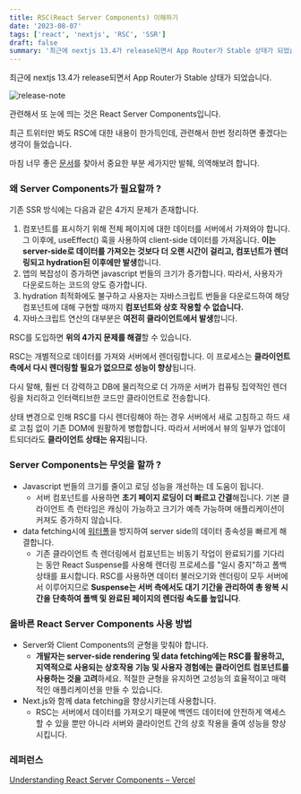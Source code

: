 ```yaml
---
title: RSC(React Server Components) 이해하기
date: '2023-08-07'
tags: ['react', 'nextjs', 'RSC', 'SSR']
draft: false
summary: '최근에 nextjs 13.4가 release되면서 App Router가 Stable 상태가 되었습니다.'
---
```


최근에 nextjs 13.4가 release되면서 App Router가 Stable 상태가 되었습니다.

![release-note](/static/images/understanding-rsc/release-note.png)

관련해서 또 눈에 띄는 것은 React Server Components입니다.

최근 트위터만 봐도 RSC에 대한 내용이 한가득인데, 관련해서 한번 정리하면 좋겠다는 생각이 들었습니다.

마침 너무 좋은 [문서](https://vercel.com/blog/understanding-react-server-components)를 찾아서 중요한 부분 세가지만 발췌, 의역해보려 합니다.

### 왜 Server Components가 필요할까 ?

기존 SSR 방식에는 다음과 같은 4가지 문제가 존재합니다.

1. 컴포넌트를 표시하기 위해 전체 페이지에 대한 데이터를 서버에서 가져와야 합니다. 그 이후에, useEffect() 훅을 사용하여 client-side 데이터를 가져옵니다. **이는 server-side로 데이터를 가져오는 것보다 더 오랜 시간이 걸리고, 컴포넌트가 렌더링되고 hydration된 이후에만 발생**합니다.
2. 앱의 복잡성이 증가하면 javascript 번들의 크기가 증가합니다. 따라서, 사용자가 다운로드하는 코드의 양도 증가합니다.
3. hydration 최적화에도 불구하고 사용자는 자바스크립트 번들을 다운로드하여 해당 컴포넌트에 대해 구현할 때까지 **컴포넌트와 상호 작용할 수 없습니다.**
4. 자바스크립트 연산의 대부분은 **여전히 클라이언트에서 발생**합니다.

RSC를 도입하면 **위의 4가지 문제를 해결**할 수 있습니다.

RSC는 개별적으로 데이터를 가져와 서버에서 렌더링합니다. 이 프로세스는 **클라이언트 측에서 다시 렌더링할 필요가 없으므로 성능이 향상**됩니다.

다시 말해, 훨씬 더 강력하고 DB에 물리적으로 더 가까운 서버가 컴퓨팅 집약적인 렌더링을 처리하고 인터랙티브한 코드만 클라이언트로 전송합니다.

상태 변경으로 인해 RSC를 다시 렌더링해야 하는 경우 서버에서 새로 고침하고 하드 새로 고침 없이 기존 DOM에 원활하게 병합합니다. 따라서 서버에서 뷰의 일부가 업데이트되더라도 **클라이언트 상태는 유지**됩니다.

### Server Components는 무엇을 할까 ?

- Javascript 번들의 크기를 줄이고 로딩 성능을 개선하는 데 도움이 됩니다.
  - 서버 컴포넌트를 사용하면 **초기 페이지 로딩이 더 빠르고 간결**해집니다. 기본 클라이언트 측 런타임은 캐싱이 가능하고 크기가 예측 가능하며 애플리케이션이 커져도 증가하지 않습니다.
- data fetching시에 [워터폴](https://nextjs.org/docs/app/building-your-application/data-fetching/patterns#parallel-and-sequential-data-fetching)을 방지하여 server side의 데이터 종속성을 빠르게 해결합니다.
  - 기존 클라이언트 측 렌더링에서 컴포넌트는 비동기 작업이 완료되기를 기다리는 동안 React Suspense를 사용해 렌더링 프로세스를 "일시 중지"하고 폴백 상태를 표시합니다. RSC를 사용하면 데이터 불러오기와 렌더링이 모두 서버에서 이루어지므로 **Suspense는 서버 측에서도 대기 기간을 관리하여 총 왕복 시간을 단축하여 폴백 및 완료된 페이지의 렌더링 속도를 높입니다**.

### 올바른 React Server Components 사용 방법

- Server와 Client Components의 균형을 맞춰야 합니다.
  - **개발자는 server-side rendering 및 data fetching에는 RSC를 활용하고, 지역적으로 사용되는 상호작용 기능 및 사용자 경험에는 클라이언트 컴포넌트를 사용하는 것을 고려**하세요. 적절한 균형을 유지하면 고성능의 효율적이고 매력적인 애플리케이션을 만들 수 있습니다.
- Next.js와 함께 data fetching을 향상시키는데 사용합니다.
  - RSC는 서버에서 데이터를 가져오기 때문에 백엔드 데이터에 안전하게 액세스할 수 있을 뿐만 아니라 서버와 클라이언트 간의 상호 작용을 줄여 성능을 향상시킵니다.

### 레퍼런스

[Understanding React Server Components – Vercel](https://vercel.com/blog/understanding-react-server-components#why-do-we-need-server-components)
